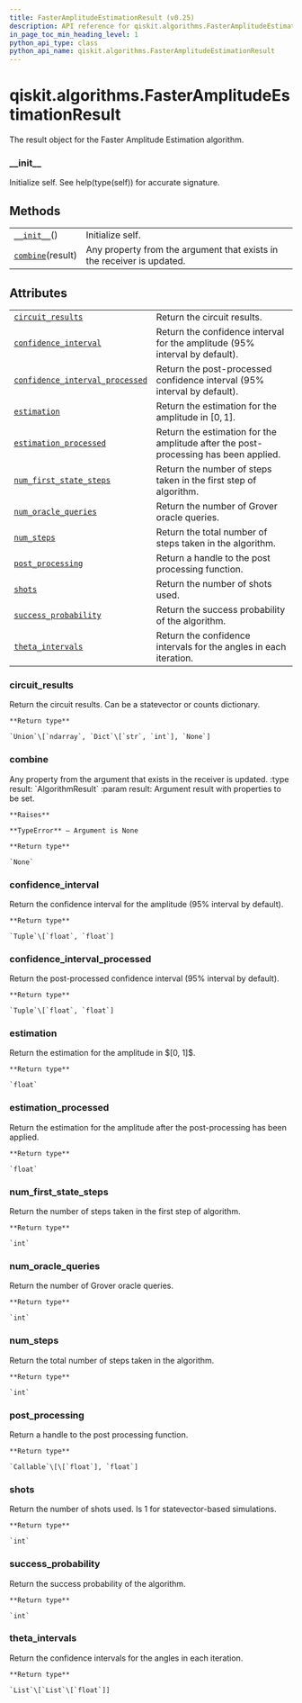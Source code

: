 ```yaml
---
title: FasterAmplitudeEstimationResult (v0.25)
description: API reference for qiskit.algorithms.FasterAmplitudeEstimationResult in qiskit v0.25
in_page_toc_min_heading_level: 1
python_api_type: class
python_api_name: qiskit.algorithms.FasterAmplitudeEstimationResult
---
```


<span id="qiskit-algorithms-fasteramplitudeestimationresult" />

# qiskit.algorithms.FasterAmplitudeEstimationResult

<Class id="qiskit.algorithms.FasterAmplitudeEstimationResult" isDedicatedPage={true} github="https://github.com/qiskit/qiskit/tree/stable/0.17/qiskit/algorithms/amplitude_estimators/fae.py" signature="FasterAmplitudeEstimationResult" modifiers="class">
  The result object for the Faster Amplitude Estimation algorithm.

  ### \_\_init\_\_

  <Function id="qiskit.algorithms.FasterAmplitudeEstimationResult.__init__" signature="__init__()">
    Initialize self. See help(type(self)) for accurate signature.
  </Function>

  ## Methods

  |                                                                                                                                             |                                                                        |
  | ------------------------------------------------------------------------------------------------------------------------------------------- | ---------------------------------------------------------------------- |
  | [`__init__`](#qiskit.algorithms.FasterAmplitudeEstimationResult.__init__ "qiskit.algorithms.FasterAmplitudeEstimationResult.__init__")()    | Initialize self.                                                       |
  | [`combine`](#qiskit.algorithms.FasterAmplitudeEstimationResult.combine "qiskit.algorithms.FasterAmplitudeEstimationResult.combine")(result) | Any property from the argument that exists in the receiver is updated. |

  ## Attributes

  |                                                                                                                                                                                                       |                                                                                     |
  | ----------------------------------------------------------------------------------------------------------------------------------------------------------------------------------------------------- | ----------------------------------------------------------------------------------- |
  | [`circuit_results`](#qiskit.algorithms.FasterAmplitudeEstimationResult.circuit_results "qiskit.algorithms.FasterAmplitudeEstimationResult.circuit_results")                                           | Return the circuit results.                                                         |
  | [`confidence_interval`](#qiskit.algorithms.FasterAmplitudeEstimationResult.confidence_interval "qiskit.algorithms.FasterAmplitudeEstimationResult.confidence_interval")                               | Return the confidence interval for the amplitude (95% interval by default).         |
  | [`confidence_interval_processed`](#qiskit.algorithms.FasterAmplitudeEstimationResult.confidence_interval_processed "qiskit.algorithms.FasterAmplitudeEstimationResult.confidence_interval_processed") | Return the post-processed confidence interval (95% interval by default).            |
  | [`estimation`](#qiskit.algorithms.FasterAmplitudeEstimationResult.estimation "qiskit.algorithms.FasterAmplitudeEstimationResult.estimation")                                                          | Return the estimation for the amplitude in $[0, 1]$.                                |
  | [`estimation_processed`](#qiskit.algorithms.FasterAmplitudeEstimationResult.estimation_processed "qiskit.algorithms.FasterAmplitudeEstimationResult.estimation_processed")                            | Return the estimation for the amplitude after the post-processing has been applied. |
  | [`num_first_state_steps`](#qiskit.algorithms.FasterAmplitudeEstimationResult.num_first_state_steps "qiskit.algorithms.FasterAmplitudeEstimationResult.num_first_state_steps")                         | Return the number of steps taken in the first step of algorithm.                    |
  | [`num_oracle_queries`](#qiskit.algorithms.FasterAmplitudeEstimationResult.num_oracle_queries "qiskit.algorithms.FasterAmplitudeEstimationResult.num_oracle_queries")                                  | Return the number of Grover oracle queries.                                         |
  | [`num_steps`](#qiskit.algorithms.FasterAmplitudeEstimationResult.num_steps "qiskit.algorithms.FasterAmplitudeEstimationResult.num_steps")                                                             | Return the total number of steps taken in the algorithm.                            |
  | [`post_processing`](#qiskit.algorithms.FasterAmplitudeEstimationResult.post_processing "qiskit.algorithms.FasterAmplitudeEstimationResult.post_processing")                                           | Return a handle to the post processing function.                                    |
  | [`shots`](#qiskit.algorithms.FasterAmplitudeEstimationResult.shots "qiskit.algorithms.FasterAmplitudeEstimationResult.shots")                                                                         | Return the number of shots used.                                                    |
  | [`success_probability`](#qiskit.algorithms.FasterAmplitudeEstimationResult.success_probability "qiskit.algorithms.FasterAmplitudeEstimationResult.success_probability")                               | Return the success probability of the algorithm.                                    |
  | [`theta_intervals`](#qiskit.algorithms.FasterAmplitudeEstimationResult.theta_intervals "qiskit.algorithms.FasterAmplitudeEstimationResult.theta_intervals")                                           | Return the confidence intervals for the angles in each iteration.                   |

  ### circuit\_results

  <Attribute id="qiskit.algorithms.FasterAmplitudeEstimationResult.circuit_results">
    Return the circuit results. Can be a statevector or counts dictionary.

    **Return type**

    `Union`\[`ndarray`, `Dict`\[`str`, `int`], `None`]
  </Attribute>

  ### combine

  <Function id="qiskit.algorithms.FasterAmplitudeEstimationResult.combine" signature="combine(result)">
    Any property from the argument that exists in the receiver is updated. :type result: `AlgorithmResult` :param result: Argument result with properties to be set.

    **Raises**

    **TypeError** – Argument is None

    **Return type**

    `None`
  </Function>

  ### confidence\_interval

  <Attribute id="qiskit.algorithms.FasterAmplitudeEstimationResult.confidence_interval">
    Return the confidence interval for the amplitude (95% interval by default).

    **Return type**

    `Tuple`\[`float`, `float`]
  </Attribute>

  ### confidence\_interval\_processed

  <Attribute id="qiskit.algorithms.FasterAmplitudeEstimationResult.confidence_interval_processed">
    Return the post-processed confidence interval (95% interval by default).

    **Return type**

    `Tuple`\[`float`, `float`]
  </Attribute>

  ### estimation

  <Attribute id="qiskit.algorithms.FasterAmplitudeEstimationResult.estimation">
    Return the estimation for the amplitude in $[0, 1]$.

    **Return type**

    `float`
  </Attribute>

  ### estimation\_processed

  <Attribute id="qiskit.algorithms.FasterAmplitudeEstimationResult.estimation_processed">
    Return the estimation for the amplitude after the post-processing has been applied.

    **Return type**

    `float`
  </Attribute>

  ### num\_first\_state\_steps

  <Attribute id="qiskit.algorithms.FasterAmplitudeEstimationResult.num_first_state_steps">
    Return the number of steps taken in the first step of algorithm.

    **Return type**

    `int`
  </Attribute>

  ### num\_oracle\_queries

  <Attribute id="qiskit.algorithms.FasterAmplitudeEstimationResult.num_oracle_queries">
    Return the number of Grover oracle queries.

    **Return type**

    `int`
  </Attribute>

  ### num\_steps

  <Attribute id="qiskit.algorithms.FasterAmplitudeEstimationResult.num_steps">
    Return the total number of steps taken in the algorithm.

    **Return type**

    `int`
  </Attribute>

  ### post\_processing

  <Attribute id="qiskit.algorithms.FasterAmplitudeEstimationResult.post_processing">
    Return a handle to the post processing function.

    **Return type**

    `Callable`\[\[`float`], `float`]
  </Attribute>

  ### shots

  <Attribute id="qiskit.algorithms.FasterAmplitudeEstimationResult.shots">
    Return the number of shots used. Is 1 for statevector-based simulations.

    **Return type**

    `int`
  </Attribute>

  ### success\_probability

  <Attribute id="qiskit.algorithms.FasterAmplitudeEstimationResult.success_probability">
    Return the success probability of the algorithm.

    **Return type**

    `int`
  </Attribute>

  ### theta\_intervals

  <Attribute id="qiskit.algorithms.FasterAmplitudeEstimationResult.theta_intervals">
    Return the confidence intervals for the angles in each iteration.

    **Return type**

    `List`\[`List`\[`float`]]
  </Attribute>
</Class>

